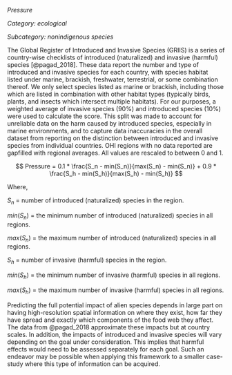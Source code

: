 *Pressure*

*Category: ecological*

*Subcategory: nonindigenous species*

The Global Register of Introduced and Invasive Species (GRIIS) is a series of country-wise checklists of introduced (naturalized) and invasive (harmful) species [@pagad_2018]. These data report the number and type of introduced and invasive species for each country, with species habitat listed under marine, brackish, freshwater, terrestrial, or some combination thereof. We only select species listed as marine or brackish, including those which are listed in combination with other habitat types (typically birds, plants, and insects which intersect multiple habitats). For our purposes, a weighted average of invasive species (90%) and introduced species (10%) were used to calculate the score. This split was made to account for unreliable data on the harm caused by introduced species, especially in marine environments, and to capture data inaccuracies in the overall dataset from reporting on the distinction between introduced and invasive species from individual countries. OHI regions with no data reported are gapfilled with regional averages. All values are rescaled to between 0 and 1.  

$$
Pressure = 0.1 * \frac{S_n - min(S_n)}{max(S_n) - min(S_n)} + 0.9 * \frac{S_h - min(S_h)}{max(S_h) - min(S_h)}
$$

Where,

$S_n$ = number of introduced (naturalized) species in the region.

$min(S_n)$ = the minimum number of introduced (naturalized) species in all regions.

$max(S_n)$ = the maximum number of introduced (naturalized) species in all regions.

$S_h$ = number of invasive (harmful) species in the region.

$min(S_h)$ = the minimum number of invasive (harmful) species in all regions.

$max(S_h)$ = the maximum number of invasive (harmful) species in all regions.

Predicting the full potential impact of alien species depends in large part on having high-resolution spatial information on where they exist, how far they have spread and exactly which components of the food web they affect. The data from @pagad_2018 approximate these impacts but at country scales. In addition, the impacts of introduced and invasive species will vary depending on the goal under consideration. This implies that harmful effects would need to be assessed separately for each goal. Such an endeavor may be possible when applying this framework to a smaller case-study where this type of information can be acquired.